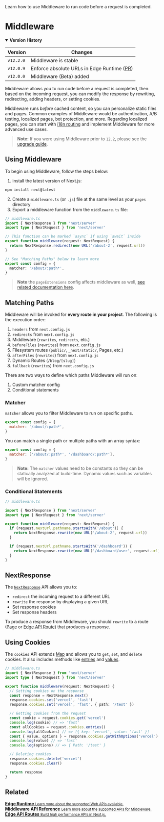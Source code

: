 <PageMeta>
   Learn how to use Middleware to run code before a request is completed.
</PageMeta>

# Middleware

<details open>
<summary><b>Version History</b></summary>

| Version   | Changes                                                                                    |
| --------- | ------------------------------------------------------------------------------------------ |
| `v12.2.0` | Middleware is stable                                                                       |
| `v12.0.9` | Enforce absolute URLs in Edge Runtime ([PR](https://github.com/vercel/next.js/pull/33410)) |
| `v12.0.0` | Middleware (Beta) added                                                                    |

</details>

Middleware allows you to run code before a request is completed, then based on the incoming request, you can modify the response by rewriting, redirecting, adding headers, or setting cookies.

Middleware runs _before_ cached content, so you can personalize static files and pages. Common examples of Middleware would be authentication, A/B testing, localized pages, bot protection, and more. Regarding localized pages, you can start with [i18n routing](/docs/advanced-features/i18n-routing) and implement Middleware for more advanced use cases.

> **Note:** If you were using Middleware prior to `12.2`, please see the [upgrade guide](https://nextjs.org/docs/messages/middleware-upgrade-guide).

## Using Middleware

To begin using Middleware, follow the steps below:

1. Install the latest version of Next.js:

```bash
npm install next@latest
```

2. Create a `middleware.ts` (or `.js`) file at the same level as your `pages` directory
3. Export a middleware function from the `middleware.ts` file:

```typescript
// middleware.ts
import { NextResponse } from 'next/server'
import type { NextRequest } from 'next/server'

// This function can be marked `async` if using `await` inside
export function middleware(request: NextRequest) {
  return NextResponse.redirect(new URL('/about-2', request.url))
}

// See "Matching Paths" below to learn more
export const config = {
  matcher: '/about/:path*',
}
```

> **Note** the `pageExtensions` config affects middleware as well, [see related documentation here](/docs/api-reference/next.config.js/custom-page-extensions.md).

## Matching Paths

Middleware will be invoked for **every route in your project**. The following is the execution order:

1. `headers` from `next.config.js`
2. `redirects` from `next.config.js`
3. Middleware (`rewrites`, `redirects`, etc.)
4. `beforeFiles` (`rewrites`) from `next.config.js`
5. Filesystem routes (`public/`, `_next/static/`, Pages, etc.)
6. `afterFiles` (`rewrites`) from `next.config.js`
7. Dynamic Routes (`/blog/[slug]`)
8. `fallback` (`rewrites`) from `next.config.js`

There are two ways to define which paths Middleware will run on:

1. Custom matcher config
2. Conditional statements

### Matcher

`matcher` allows you to filter Middleware to run on specific paths.

```js
export const config = {
  matcher: '/about/:path*',
}
```

You can match a single path or multiple paths with an array syntax:

```js
export const config = {
  matcher: ['/about/:path*', '/dashboard/:path*'],
}
```

> **Note:** The `matcher` values need to be constants so they can be statically analyzed at build-time. Dynamic values such as variables will be ignored.

### Conditional Statements

```typescript
// middleware.ts

import { NextResponse } from 'next/server'
import type { NextRequest } from 'next/server'

export function middleware(request: NextRequest) {
  if (request.nextUrl.pathname.startsWith('/about')) {
    return NextResponse.rewrite(new URL('/about-2', request.url))
  }

  if (request.nextUrl.pathname.startsWith('/dashboard')) {
    return NextResponse.rewrite(new URL('/dashboard/user', request.url))
  }
}
```

## NextResponse

The [`NextResponse`](#nextresponse) API allows you to:

- `redirect` the incoming request to a different URL
- `rewrite` the response by displaying a given URL
- Set response cookies
- Set response headers

To produce a response from Middleware, you should `rewrite` to a route ([Page](/docs/basic-features/pages.md) or [Edge API Route](/docs/api-routes/edge-api-routes.md)) that produces a response.

## Using Cookies

The `cookies` API extends [Map](https://developer.mozilla.org/en-US/docs/Web/JavaScript/Reference/Global_Objects/Map) and allows you to `get`, `set`, and `delete` cookies. It also includes methods like [entries](https://developer.mozilla.org/en-US/docs/Web/JavaScript/Reference/Global_Objects/Map/entries) and [values](https://developer.mozilla.org/en-US/docs/Web/JavaScript/Reference/Global_Objects/Map/entries).

```typescript
// middleware.ts
import { NextResponse } from 'next/server'
import type { NextRequest } from 'next/server'

export function middleware(request: NextRequest) {
  // Setting cookies on the response
  const response = NextResponse.next()
  response.cookies.set('vercel', 'fast')
  response.cookies.set('vercel', 'fast', { path: '/test' })

  // Getting cookies from the request
  const cookie = request.cookies.get('vercel')
  console.log(cookie) // => 'fast'
  const allCookies = request.cookies.entries()
  console.log(allCookies) // => [{ key: 'vercel', value: 'fast' }]
  const { value, options } = response.cookies.getWithOptions('vercel')
  console.log(value) // => 'fast'
  console.log(options) // => { Path: '/test' }

  // Deleting cookies
  response.cookies.delete('vercel')
  response.cookies.clear()

  return response
}
```

## Related

<div className="card">
  <a href="/docs/api-reference/edge-runtime.md">
    <b>Edge Runtime</b>
    <small>Learn more about the supported Web APIs available.</small>
  </a>
</div>

<div className="card">
  <a href="/docs/api-reference/next/server.md">
    <b>Middleware API Reference</b>
    <small>Learn more about the supported APIs for Middleware.</small>
  </a>
</div>

<div className="card">
  <a href="/docs/api-routes/edge-api-routes.md">
    <b>Edge API Routes</b>
    <small>Build high performance APIs in Next.js. </small>
  </a>
</div>


